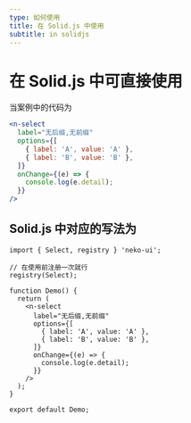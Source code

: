 ```yaml
---
type: 如何使用
title: 在 Solid.js 中使用
subtitle: in solidjs
---
```


# 在 Solid.js 中可直接使用

当案例中的代码为

```jsx
<n-select
  label="无后缀,无前缀"
  options={[
    { label: 'A', value: 'A' },
    { label: 'B', value: 'B' },
  ]}
  onChange={(e) => {
    console.log(e.detail);
  }}
/>
```

## Solid.js 中对应的写法为

```tsx
import { Select, registry } 'neko-ui';

// 在使用前注册一次就行
registry(Select);

function Demo() {
  return (
    <n-select
      label="无后缀,无前缀"
      options={[
        { label: 'A', value: 'A' },
        { label: 'B', value: 'B' },
      ]}
      onChange={(e) => {
        console.log(e.detail);
      }}
    />
  );
}

export default Demo;
```
